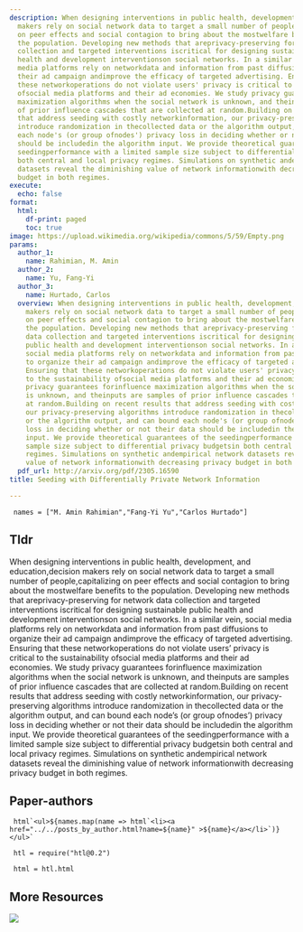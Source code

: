 ```yaml
---
description: When designing interventions in public health, development, and education,decision
  makers rely on social network data to target a small number of people,capitalizing
  on peer effects and social contagion to bring about the mostwelfare benefits to
  the population. Developing new methods that areprivacy-preserving for network data
  collection and targeted interventions iscritical for designing sustainable public
  health and development interventionson social networks. In a similar vein, social
  media platforms rely on networkdata and information from past diffusions to organize
  their ad campaign andimprove the efficacy of targeted advertising. Ensuring that
  these networkoperations do not violate users' privacy is critical to the sustainability
  ofsocial media platforms and their ad economies. We study privacy guarantees forinfluence
  maximization algorithms when the social network is unknown, and theinputs are samples
  of prior influence cascades that are collected at random.Building on recent results
  that address seeding with costly networkinformation, our privacy-preserving algorithms
  introduce randomization in thecollected data or the algorithm output, and can bound
  each node's (or group ofnodes') privacy loss in deciding whether or not their data
  should be includedin the algorithm input. We provide theoretical guarantees of the
  seedingperformance with a limited sample size subject to differential privacy budgetsin
  both central and local privacy regimes. Simulations on synthetic andempirical network
  datasets reveal the diminishing value of network informationwith decreasing privacy
  budget in both regimes.
execute:
  echo: false
format:
  html:
    df-print: paged
    toc: true
image: https://upload.wikimedia.org/wikipedia/commons/5/59/Empty.png
params:
  author_1:
    name: Rahimian, M. Amin
  author_2:
    name: Yu, Fang-Yi
  author_3:
    name: Hurtado, Carlos
  overview: When designing interventions in public health, development, and education,decision
    makers rely on social network data to target a small number of people,capitalizing
    on peer effects and social contagion to bring about the mostwelfare benefits to
    the population. Developing new methods that areprivacy-preserving for network
    data collection and targeted interventions iscritical for designing sustainable
    public health and development interventionson social networks. In a similar vein,
    social media platforms rely on networkdata and information from past diffusions
    to organize their ad campaign andimprove the efficacy of targeted advertising.
    Ensuring that these networkoperations do not violate users' privacy is critical
    to the sustainability ofsocial media platforms and their ad economies. We study
    privacy guarantees forinfluence maximization algorithms when the social network
    is unknown, and theinputs are samples of prior influence cascades that are collected
    at random.Building on recent results that address seeding with costly networkinformation,
    our privacy-preserving algorithms introduce randomization in thecollected data
    or the algorithm output, and can bound each node's (or group ofnodes') privacy
    loss in deciding whether or not their data should be includedin the algorithm
    input. We provide theoretical guarantees of the seedingperformance with a limited
    sample size subject to differential privacy budgetsin both central and local privacy
    regimes. Simulations on synthetic andempirical network datasets reveal the diminishing
    value of network informationwith decreasing privacy budget in both regimes.
  pdf_url: http://arxiv.org/pdf/2305.16590
title: Seeding with Differentially Private Network Information

---
```

```ojs

 names = ["M. Amin Rahimian","Fang-Yi Yu","Carlos Hurtado"] 

``` 

## Tldr 
When designing interventions in public health, development, and education,decision makers rely on social network data to target a small number of people,capitalizing on peer effects and social contagion to bring about the mostwelfare benefits to the population. Developing new methods that areprivacy-preserving for network data collection and targeted interventions iscritical for designing sustainable public health and development interventionson social networks. In a similar vein, social media platforms rely on networkdata and information from past diffusions to organize their ad campaign andimprove the efficacy of targeted advertising. Ensuring that these networkoperations do not violate users' privacy is critical to the sustainability ofsocial media platforms and their ad economies. We study privacy guarantees forinfluence maximization algorithms when the social network is unknown, and theinputs are samples of prior influence cascades that are collected at random.Building on recent results that address seeding with costly networkinformation, our privacy-preserving algorithms introduce randomization in thecollected data or the algorithm output, and can bound each node's (or group ofnodes') privacy loss in deciding whether or not their data should be includedin the algorithm input. We provide theoretical guarantees of the seedingperformance with a limited sample size subject to differential privacy budgetsin both central and local privacy regimes. Simulations on synthetic andempirical network datasets reveal the diminishing value of network informationwith decreasing privacy budget in both regimes.

## Paper-authors

```ojs

 html`<ul>${names.map(name => html`<li><a href="../../posts_by_author.html?name=${name}" >${name}</a></li>`)}</ul>` 

``` 

```ojs

 htl = require("htl@0.2") 

``` 

```ojs

 html = htl.html 

``` 

## More Resources
[![](https://img.shields.io/badge/PDF-green?style=flat)]({{< meta params.pdf_url >}})

